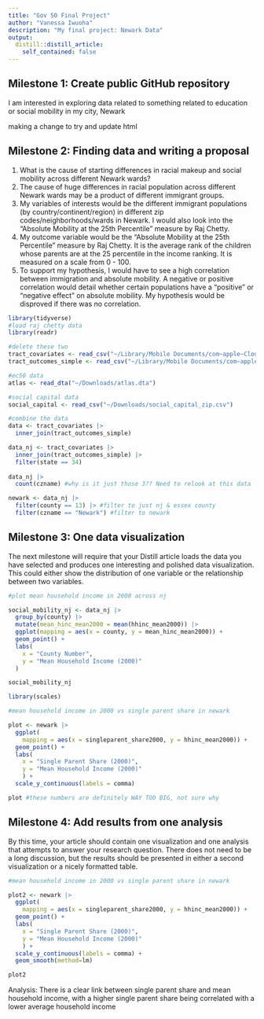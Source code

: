 ```yaml
---
title: "Gov 50 Final Project"
author: "Vanessa Iwuoha"
description: "My final project: Newark Data"
output:
  distill::distill_article:
    self_contained: false
---
```




## Milestone 1: Create public GitHub repository

I am interested in exploring data related to something related to education or social mobility in my city, Newark

making a change to try and update html

## Milestone 2: Finding data and writing a proposal 

1. What is the cause of starting differences in racial makeup and social mobility across different Newark wards?
2. The cause of huge differences in racial population across different Newark wards may be a product of different immigrant groups.
3. My variables of interests would be the different immigrant populations (by country/continent/region) in different zip codes/neighborhoods/wards in Newark. I would also look into the “Absolute Mobility at the 25th Percentile” measure by Raj Chetty.
4. My outcome variable would be the “Absolute Mobility at the 25th Percentile” measure by Raj Chetty. It is the average rank of the children whose parents are at the 25 percentile in the income ranking. It is measured on a scale from 0 - 100.
5. To support my hypothesis, I would have to see a high correlation between immigration and absolute mobility. A negative or positive correlation would detail whether certain populations have a “positive” or “negative effect” on absolute mobility. My hypothesis would be disproved if there was no correlation.



```r
library(tidyverse)
#load raj chetty data 
library(readr)

#delete these two
tract_covariates <- read_csv("~/Library/Mobile Documents/com~apple~CloudDocs/Downloads/tract_covariates.csv")
tract_outcomes_simple <- read_csv("~/Library/Mobile Documents/com~apple~CloudDocs/Downloads/tract_outcomes_simple.csv")

#ec50 data 
atlas <- read_dta("~/Downloads/atlas.dta")

#social capital data 
social_capital <- read_csv("~/Downloads/social_capital_zip.csv")

```

```r
#combine the data 
data <- tract_covariates |>
  inner_join(tract_outcomes_simple) 
```

```r
data_nj <- tract_covariates |>
  inner_join(tract_outcomes_simple) |>
  filter(state == 34) 
  
data_nj |>
  count(czname) #why is it just those 3?? Need to relook at this data 


```


```r
newark <- data_nj |>
  filter(county == 13) |> #filter to just nj & essex county
  filter(czname == "Newark") #filter to newark
```


## Milestone 3: One data visualization

The next milestone will require that your Distill article loads the data you have selected and produces one interesting and polished data visualization. This could either show the distribution of one variable or the relationship between two variables.

```r
#plot mean household income in 2000 across nj

social_mobility_nj <- data_nj |>
  group_by(county) |>
  mutate(mean_hinc_mean2000 = mean(hhinc_mean2000)) |>
  ggplot(mapping = aes(x = county, y = mean_hinc_mean2000)) +
  geom_point() +
  labs(
    x = "County Number",
    y = "Mean Household Income (2000)"
  )

social_mobility_nj
```

```r

library(scales)

#mean household income in 2000 vs single parent share in newark

plot <- newark |>
  ggplot(
    mapping = aes(x = singleparent_share2000, y = hhinc_mean2000)) +
  geom_point() +
  labs(
    x = "Single Parent Share (2000)",
    y = "Mean Household Income (2000)"
    ) +
  scale_y_continuous(labels = comma)

plot #these numbers are definitely WAY TOO BIG, not sure why
```


## Milestone 4: Add results from one analysis 

By this time, your article should contain one visualization and one analysis that attempts to answer your research question. There does not need to be a long discussion, but the results should be presented in either a second visualization or a nicely formatted table.


```r
#mean household income in 2000 vs single parent share in newark

plot2 <- newark |>
  ggplot(
    mapping = aes(x = singleparent_share2000, y = hhinc_mean2000)) +
  geom_point() +
  labs(
    x = "Single Parent Share (2000)",
    y = "Mean Household Income (2000)"
    ) +
  scale_y_continuous(labels = comma) +
  geom_smooth(method=lm) 

plot2
```

Analysis: There is a clear link between single parent share and mean household income, with a higher single parent share being correlated with a lower average household income

